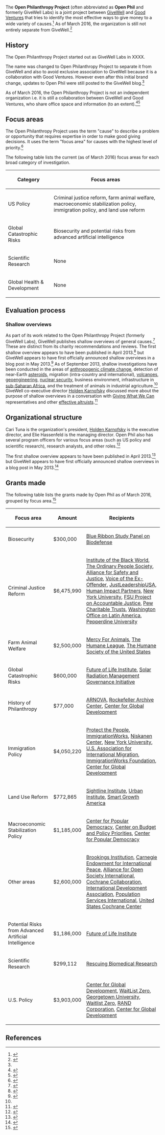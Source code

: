 The '''Open Philanthropy Project''' (often abbreviated as '''Open Phil''' and formerly GiveWell Labs) is a joint project between [[GiveWell]] and [[Good Ventures]] that tries to identify the most effective ways to give money to a wide variety of causes.<ref name="openphil_formerly_gwl">{{cite web |url=http://blog.givewell.org/2014/08/20/open-philanthropy-project-formerly-givewell-labs/ |title=Open Philanthropy Project (formerly GiveWell Labs) |first=Holden |last=Karnofsky |publisher=GiveWell}}</ref> As of March 2016, the organization is still not entirely separate from GiveWell.<ref>{{cite web |url=http://blog.givewell.org/2015/12/10/december-2015-open-thread/comment-page-1/#comment-934738 |first=Elie |last=Hassenfeld |title=Comment on December 2015 Open Thread}}</ref>

== History ==

The Open Philanthropy Project started out as GiveWell Labs in XXXX.

The name was changed to Open Philanthropy Project to separate it from GiveWell and also to avoid exclusive association to GiveWell because it is a collaboration with Good Ventures. However even after this initial brand change, updates to Open Phil were still posted to the GiveWell blog.<ref name="openphil_formerly_gwl" />

As of March 2016, the Open Philanthropy Project is not an independent organization i.e. it is still a collaboration between GiveWell and Good Ventures, who share office space and information (to an extent).<ref name="about_page">{{cite web |url=http://www.openphilanthropy.org/about/good-ventures-and-givewell |title=Good Ventures &amp; GiveWell |accessdate=March 18, 2016 |publisher=Open Philanthropy Project}}</ref><ref>{{cite web |url=http://blog.givewell.org/2015/12/10/december-2015-open-thread/comment-page-1/#comment-934738 |first=Elie |last=Hassenfeld |title=Comment on December 2015 Open Thread}}</ref>

== Focus areas ==

The Open Philanthropy Project uses the term "cause" to describe a problem or opportunity that requires expertise in order to make good giving decisions. It uses the term "focus area" for causes with the highest level of priority.<ref name="focus_areas">{{cite web |url=http://www.openphilanthropy.org/focus |title=Focus Areas |accessdate=March 18, 2016 |publisher=Open Philanthropy Project}}</ref>

The following table lists the current (as of March 2016) focus areas for each broad category of investigation.

{| class="wikitable"
! Category !! Focus areas
|-
| US Policy || Criminal justice reform, farm animal welfare, macroeconomic stabilization policy, immigration policy, and land use reform
|-
| Global Catastrophic Risks || Biosecurity and potential risks from advanced artificial intelligence
|-
| Scientific Research || None
|-
| Global Health & Development || None
|}

== Evaluation process ==

=== Shallow overviews ===

As part of its work related to the Open Philanthropy Project (formerly GiveWell Labs), GiveWell publishes shallow overviews of general causes.<ref name=shallow>{{cite web|url=http://givewell.org/shallow/|title = Shallow investigations of new causes|publisher = GiveWell (as part of the Open Philanthropy Project)|accessdate = 2013-09-21}}</ref> These are distinct from its charity recommendations and reviews. The first shallow overview appears to have been published in April 2013.<ref>{{cite web|url=http://www.givewell.org/shallow/migration|title = Seasonal migration within low-income countries|publisher = GiveWell|date = April 2013|accessdate = 2013-09-21}}</ref> but GiveWell appears to have first officially announced shallow overviews in a blog post in May 2013.<ref>{{cite web|url=http://blog.givewell.org/2013/05/30/refining-the-goals-of-givewell-labs/|title = Refining the Goals of GiveWell Labs|date = 2013-05-30|accessdate = 2013-09-21|last = Karnofsky|first = Holden|publisher = GiveWell}}</ref> As of September 2013, shallow investigations have been conducted in the areas of [[anthropogenic climate change]], detection of near-Earth [[asteroid]]s, migration (intra-country and international), [[volcano]]es, [[climate engineering|geoengineering]], [[nuclear security]], business environment, infrastructure in [[sub-Saharan Africa]], and the treatment of animals in industrial agriculture.<ref name=shallow/> GiveWell co-executive director [[Holden Karnofsky]] discussed more about the purpose of shallow overviews in a conversation with [[Giving What We Can]] representatives and other [[effective altruism|effective altruists]].<ref>{{cite web|url=http://www.jefftk.com/p/flow-through-effects-conversation|title = Flow Through Effects Conversation|date = 2013-08-31|accessdate = 2013-09-21|last = Kaufman|first = Jeff}}</ref>

== Organizational structure ==

Cari Tuna is the organization's president, [[Holden Karnofsky]] is the executive director, and Elie Hassenfeld is the managing director. Open Phil also has several program officers for various focus areas (such as US policy and scientific research), research analysts, and other roles.<ref>{{cite web |url=http://www.openphilanthropy.org/about/team |title=Team |accessdate=March 16, 2016 |publisher=Open Philanthropy Project}}</ref>

The first shallow overview appears to have been published in April 2013.<ref>{{cite web|url=http://www.givewell.org/shallow/migration|title = Seasonal migration within low-income countries|publisher = GiveWell|date = April 2013|accessdate = 2013-09-21}}</ref> but GiveWell appears to have first officially announced shallow overviews in a blog post in May 2013.<ref>{{cite web|url=http://blog.givewell.org/2013/05/30/refining-the-goals-of-givewell-labs/|title = Refining the Goals of GiveWell Labs|date = 2013-05-30|accessdate = 2013-09-21|last = Karnofsky|first = Holden|publisher = GiveWell}}</ref>

== Grants made ==

The following table lists the grants made by Open Phil as of March 2016, grouped by focus area.<ref>{{cite web |url=http://www.openphilanthropy.org/giving/grants |title=Grants Database |publisher=Open Philanthropy Project |accessdate=March 18, 2016}}</ref>

{| class="wikitable"
! Focus area !! Amount !! Recipients
|-
| Biosecurity || $300,000 || [[Blue Ribbon Study Panel on Biodefense]]
|-
| Criminal Justice Reform || $6,475,990 || [[Institute of the Black World]], [[The Ordinary People Society]], [[Alliance for Safety and Justice]], [[Voice of the Ex-Offender]], [[JustLeadershipUSA]], [[Human Impact Partners]], [[New York University]], [[FSU Project on Accountable Justice]], [[Pew Charitable Trusts]], [[Washington Office on Latin America]], [[Pepperdine University]]
|-
| Farm Animal Welfare || $2,500,000 || [[Mercy For Animals]], [[The Humane League]], [[The Humane Society of the United States]]
|-
| Global Catastrophic Risks || $600,000 || [[Future of Life Institute]], [[Solar Radiation Management Governance Initiative]]
|-
| History of Philanthropy || $77,000 || [[ARNOVA]], [[Rockefeller Archive Center]], [[Center for Global Development]]
|-
| Immigration Policy || $4,050,220 || [[Protect the People]], [[ImmigrationWorks]], [[Niskanen Center]], [[New York University]], [[U.S. Association for International Migration]], [[ImmigrationWorks Foundation]], [[Center for Global Development]]
|-
| Land Use Reform || $772,865 || [[Sightline Institute]], [[Urban Institute]], [[Smart Growth America]]
|-
| Macroeconomic Stabilization Policy || $1,185,000 || [[Center for Popular Democracy]], [[Center on Budget and Policy Priorities]], [[Center for Popular Democracy]]
|-
| Other areas || $2,600,000 || [[Brookings Institution]], [[Carnegie Endowment for International Peace]], [[Alliance for Open Society International]], [[Cochrane Collaboration]], [[International Development Association]], [[Population Services International]], [[United States Cochrane Center]]
|-
| Potential Risks from Advanced Artificial Intelligence || $1,186,000 || [[Future of Life Institute]]
|-
| Scientific Research || $299,112 || [[Rescuing Biomedical Research]]
|-
| U.S. Policy || $3,903,000 || [[Center for Global Development]], [[WaitList Zero]], [[Georgetown University]], [[Waitlist Zero]], [[RAND Corporation]], [[Center for Global Development]]
|}

==References==

{{reflist|30em}}
